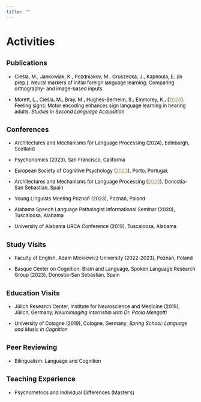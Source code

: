 ```yaml
---
title: ""
---
```


# Activities

## <font size = "4">Publications</font>

<font size = "2" font color=black>

-   Cieśla, M., Jankowiak, K., Pozdniakov, M., Gruszecka, J., Kapnoula, E. (in prep.). Neural markers of initial foreign language learning: Comparing orthography- and image-based inputs.

-   Morett, L., Cieśla, M., Bray, M., Hughes-Berheim, S., Emmorey, K., ([2024](https://www.cambridge.org/core/journals/studies-in-second-language-acquisition/article/feeling-signs-motor-encoding-enhances-sign-language-learning-in-hearing-adults/007AF08B353F15DD7E8298B92001D05D){style="color: #AA8B56;"}). Feeling signs: Motor encoding enhances sign language learning in hearing adults. *Studies in Second Language Acquisition*

</font>

## <font size = "4">Conferences</font>

<font size = "2" font color = "black">

-   Architectures and Mechanisms for Language Processing (2024), Edinburgh, Scotland

-   Psychonomics (2023), San Francisco, California

-   European Society of Cognitive Psychology ([2023](https://www.researchgate.net/publication/374551543_Comparing_L2_Word_Learning_Using_Orthographic_vs_Image_Referents){style="color: #AA8B56"}), Porto, Portugal;

-   Architectures and Mechanisms for Language Processing ([2023](https://www.researchgate.net/publication/374551543_Comparing_L2_Word_Learning_Using_Orthographic_vs_Image_Referents){style="color: #AA8B56;"}), Donostia-San Sebastian, Spain

-   Young Linguists Meeting Poznań (2023), Poznań, Poland

-   Alabama Speech Language Pathologist Informational Seminar (2020), Tuscaloosa, Alabama

-   University of Alabama URCA Conference (2019), Tuscaloosa, Alabama

</font>

## <font size = "4">Study Visits</font>

<font size = "2" font color = "black">

-   Faculty of English, Adam Mickiewicz University (2022-2023), Poznań, Poland

-   Basque Center on Cognition, Brain and Language, Spoken Language Research Group (2023), Donostia-San Sebastian, Spain

</font>

## <font size = "4">Education Visits</font>

<font size="2" font color="black">

-   Jülich Research Center, Institute for Neuroscience and Medicine (2019), Jülich, Germany; *Neuroimaging internship with Dr. Paola Mengotti*

-   University of Cologne (2019), Cologne, Germany; *Spring School: Language and Music in Cognition*

</font>

## <font size = "4">Peer Reviewing</font>

<font size = "2" font color = "black">

-   Bilingualism: Language and Cognition

</font>

## <font size = "4">Teaching Experience </font>

<font size="2" font color="black">

-   Psychometrics and Individual Differences (Master's)

</font>

